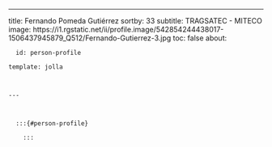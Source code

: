 ---
title: Fernando Pomeda Gutiérrez
sortby: 33
subtitle: TRAGSATEC - MITECO
image: https://i1.rgstatic.net/ii/profile.image/542854244438017-1506437945879_Q512/Fernando-Gutierrez-3.jpg
toc: false
about:

      id: person-profile

    template: jolla

    

    ---

      

      :::{#person-profile}

        :::

